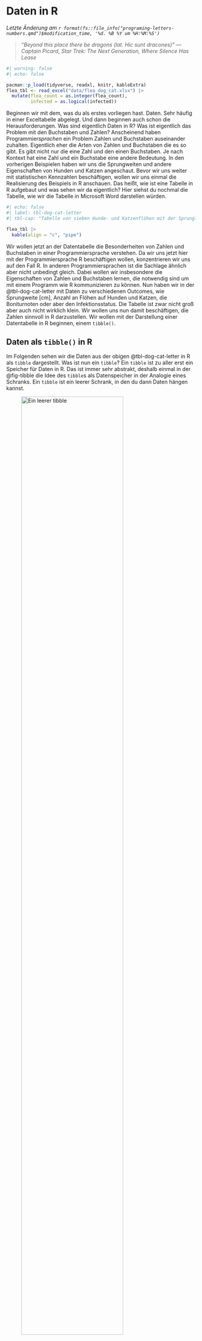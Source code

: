 # Daten in R {#sec-letter-number}

*Letzte Änderung am `r format(fs::file_info("programing-letters-numbers.qmd")$modification_time, '%d. %B %Y um %H:%M:%S')`*

> *"Beyond this place there be dragons (lat. Hic sunt dracones)" --- Captain Picard, Star Trek: The Next Generation, Where Silence Has Lease*

```r
#| warning: false
#| echo: false

pacman::p_load(tidyverse, readxl, knitr, kableExtra)
flea_tbl <- read_excel("data/flea_dog_cat.xlsx") |>
  mutate(flea_count = as.integer(flea_count),
         infected = as.logical(infected))

```

Beginnen wir mit dem, was du als erstes vorliegen hast. Daten. Sehr häufig in einer Exceltabelle abgelegt. Und dann beginnen auch schon die Herausforderungen. Was sind eigentlich Daten in R? Was ist eigentlich das Problem mit den Buchstaben und Zahlen? Anscheinend haben Programmier*sprachen* ein Problem Zahlen und Buchstaben auseinander zuhalten. Eigentlich eher die Arten von Zahlen und Buchstaben die es so gibt. Es gibt nicht nur die eine Zahl und den einen Buchstaben. Je nach Kontext hat eine Zahl und ein Buchstabe eine andere Bedeutung. In den vorherigen Beispielen haben wir uns die Sprungweiten und andere Eigenschaften von Hunden und Katzen angeschaut. Bevor wir uns weiter mit statistischen Kennzahlen beschäftigen, wollen wir uns einmal die Realisierung des Beispiels in R anschauen. Das heißt, wie ist eine Tabelle in R aufgebaut und was sehen wir da eigentlich? Hier siehst du nochmal die Tabelle, wie wir die Tabelle in Microsoft Word darstellen würden.

```r
#| echo: false
#| label: tbl-dog-cat-letter
#| tbl-cap: "Tabelle von sieben Hunde- und Katzenflöhen mit der Sprunglänge [cm], Anzahl an Haaren am rechten Flohbein, Gewicht der Flöhe, Boniturnote sowie der Infektionsstatus für Flohschnupfen. Die erste Spalte `animal` gibt an, dass wir es hier mit Hunde- und Katzenflöhe zu tun haben. Die Tabelle ist im Long-Format dargestellt."

flea_tbl |>
  kable(align = "c", "pipe")
```

Wir wollen jetzt an der Datentabelle die Besonderheiten von Zahlen und Buchstaben in einer Programmiersprache verstehen. Da wir uns jetzt hier mit der Programmiersprache R beschäftigen wollen, konzentrieren wir uns auf den Fall R. In anderen Programmiersprachen ist die Sachlage ähnlich aber nicht unbedingt gleich. Dabei wollen wir insbesondere die Eigenschaften von Zahlen und Buchstaben lernen, die notwendig sind um mit einem Programm wie R kommunizieren zu können. Nun haben wir in der @tbl-dog-cat-letter mit Daten zu verschiedenen Outcomes, wie Sprungweite \[cm\], Anzahl an Flöhen auf Hunden und Katzen, die Boniturnoten oder aber den Infektionsstatus. Die Tabelle ist zwar nicht groß aber auch nicht wirklich klein. Wir wollen uns nun damit beschäftigen, die Zahlen sinnvoll in R darzustellen. Wir wollen mit der Darstellung einer Datentabelle in R beginnen, einem `tibble()`.

## Daten als `tibble()` in R

Im Folgenden sehen wir die Daten aus der obigen @tbl-dog-cat-letter in R als `tibble` dargestellt. Was ist nun ein `tibble`? Ein `tibble` ist zu aller erst ein Speicher für Daten in R. Das ist immer sehr abstrakt, deshalb einmal in der @fig-tibble die Idee des `tibble`s als Datenspeicher in der Analogie eines Schranks. Ein `tibble` ist ein leerer Schrank, in den du dann Daten hängen kannst.

::: {#fig-tibble layout-ncol="3"}
![Ein leerer `tibble`](images/programing/schrank/schrank_empty.png){#fig-tibble-empty fig-align="center" width="80%"}

![Ein `tibble` mit drei Variablen](images/programing/schrank/schrank_full.png){#fig-tibble-full fig-align="center" width="80%"}

Ein `tibble` ist ein interner Speicher für Daten in R. Du kannst dir da auch einen leeren Schrank vorstellen. In den Schrank können wir dann Klamotten aufhängen. Statt Klamotten nennen wir die aufgehängten Dinge dann in R Variablen.
:::

Dann können wir natürlich auch die Idee etwas komplexer Darstellen. In der folgenden Abbildung siehst du dann einmal einen den Datensatz `flea_tbl` als Kleiderschrank mit vier Beobachtungen für drei Variablen abgebildet.

![Darstellung des Datensatzes `flea_tbl` als Kleiderschrank für die Variablen `jump_length`, `flea_count` und `weight`. Es werden nur die ersten vier Beobachtungen dargestellt. Der Kleiderbügel `$` hält eine Variable in dem Datensatz `flea_tbl`.](images/programing/schrank/schrank_flea_tbl.png){#fig-flea-tbl fig-align="center" width="50%"}

Das heißt wir lagern unsere Daten in Spalten und Zeilen. Jede Spalte repräsentiert eine Messung oder Variable und die Zeilen jeweils eine Beobachtung. Im Folgenden siehst du den Datensatz `flea_tbl` einmal ausgegeben.

```r
flea_tbl |> 
  filter(animal == "dog")
```

Schauen wir uns also ein `tibble()` der obigen Datentabelle einmal näher an. Als erstes erfahren wir, dass wir einen `A tibble: 7 x 6` vorliegen haben. Das heißt, wir haben 7 Zeilen und 6 Spalten. In einem `tibble` wird immer in der ersten Zeile angezeigt wie viele Beobachtungen wir in dem Datensatz haben. Wenn das `tibble` zu groß wird, werden wir nicht mehr das ganze `tibble` sehen sondern nur noch einen Ausschnitt. Im Weiteren hat jede Spalte noch eine Eigenschaft unter dem Spaltennamen:

-   `<chr>` bedeutet `character`. Wir haben also hier Worte vorliegen.
-   `<dbl>` bedeutet `double`. Ein `double` ist eine Zahl mit Kommastellen.
-   `<int>` bedeutet `integer`. Ein `integer` ist eine ganze Zahl ohne Kommastellen.
-   `<lgl>` bedeutet `logical` oder `boolean`. Hier gibt es nur die Ausprägung *wahr* oder *falsch*. Somit `TRUE` oder `FALSE`. Statt den Worten `TRUE` oder `FALSE` kann hier auch 0 oder 1 stehen.
-   `<str>` bedeutet `string` der aus verschiedenen `character` besteht kann, getrennt durch Leerzeichen.

Wieso ist das wichtig? Wir sehen hier, was R glaubt in den Spalten an Zahlen und Buchstaben vorzufinden. Es mag aber sein, dass R sich irrt. Dann müssen wir die Eigenschaften der Spalte ändern.

## Faktoren als Wörter zu Zahlen

Ein Computer und somit auch eine Programmsprache wie R kann keine Buchstaben *verrechnen*. Ein Programm kann nur mit Zahlen rechnen. Wir haben aber in der @tbl-dog-cat-letter in der Spalte `animal` Buchstaben stehen. Da wir hier einen Kompromiss eingehen müssen führen wir Faktoren ein. Ein Faktor kombiniert Buchstaben mit Zahlen. Wir als Anwender sehen die Buchstaben, die Wörter bilden. Intern steht aber jedes Wort für eine Zahl, so dass R mit den Zahlen rechnen kann. Ein *Faktor* ist eine Variable mit mehreren *Faktorstufen* oder *Leveln*. Für uns sieht der Faktor wie ein Wort aus, hinter jedem Wort steht aber eine Zahl mit der gerechnet werden kann. Klingt ein wenig kryptisch, aber wir schauen uns einen `factor` einmal in R an.

```r
flea_tbl$animal[1:8]
```

Was haben wir gemacht? Als erstes haben wir die Spalte `animal` aus dem Datensatz `flea_tbl` mit dem Dollarzeichen `$` *herausgezogen*. Mit dem `$` Zeichen können wir uns eine einzelne Spalte aus dem Datensatz `flea_tbl` raus ziehen. Über das `$` Symbol kannst du im @sec-dollar mehr erfahren. In der folgenden Abbildung habe ich dir den Zusammenhang nochmal visualisiert.

![Darstellung des Datensatzes `flea_tbl` als Kleiderschrank für die Variablen `jump_length`, `flea_count` und `weight`. Es werden nur die ersten vier Beobachtungen dargestellt. Der Kleiderbügel `$` hält eine Variable in dem Datensatz `flea_tbl`.](images/programing/schrank/schrank_flea_tbl.png){#fig-flea-tbl fig-align="center" width="50%"}

Du kannst dir das `$` wie einen Kleiderbügel und das `flea_tbl` als einen Schrank für Kleiderbügel verstellen. An dem Kleiderbügel hängen dann die einzelnen Zahlen und Worte. Wir nehmen aber nicht den ganzen Vektor sondern nur die Zahlen 1 bis 8, dargestellt durch `[1:8]`. Die Gänsefüßchen `"` um `dog` zeigen uns, dass wir hier Wörter oder `character`vorliegen haben. Schauen wir auf das Ergebnis, so erhalten wir sieben Mal `dog` und einmal `cat`. Insgesamt die ersten acht Einträge der Datentabelle. Wir wollen diesen Vektor uns nun einmal als Faktor anschauen. Wir nutzen die Funktion `as_factor()`. Über Funktionen kannst du im @sec-R-function mehr erfahren.

```r
as.factor(flea_tbl$animal[1:8])
```

Im direkten Vergleich verschwinden die Gänsefüßchen `"` um `dog` und zeigen uns, dass wir hier keine `character` mehr vorliegen haben. Darüber hinaus sehen wir auch, dass die der Faktor jetzt `Levels` hat. Exakt zwei Stück. Jeweils einen für `dog` und einen für `cat`. Wir werden später Faktoren benötigen, wenn wir zum Beispiel eine einfaktorielle ANOVA rechnen. Hier siehst du schon den Begriff *Faktor* wieder.

## Von Wörtern und Objekten

Das mag etwas verwirrend sein, denn es gibt in R Wörter `string <str>` oder `character <chr>`. Wörter sind was anderes als Objekte. Streng genommen sind beides Wörter, aber in Objekten werden Dinge gespeichert wohin gegen das Wort einfach ein Wort ist. Deshalb kennzeichnen wir Wörter auch mit Gänsefüßchen als `"wort"` und zeigen damit, dass es sich hier um einen String handelt. Wir tippen `"animal"` in R und erhalten `"animal"` als Wort zurück. Das sehen wir auch an dem Ausdruck mit den Gänsefüßchen.

```r
"animal"
```

Wir tippen `animal` ohne die Anführungszeichen in R und erhalten den Inhalt von `animal` ausgegeben. Dafür müssen wir aber das Objekt `animal` erst einmal über den Zuweisungspfeil `<-` erschaffen. Über den Zuweisungspfeil `<-` kannst du im @sec-R-pfeil mehr erfahren.

```r
animal <- c("dog", "cat", "fox")
animal
```

Sollte es das Objekt `animal` nicht geben, also nicht über den Zuweisungspfeil `<-` erschaffen worden, dann wird eine Fehlermeldung von R ausgegeben:

`Fehler in eval(expr, envir, enclos) : Objekt 'animal' nicht gefunden`

Das Konzept des Objekts als Speicher für Dinge und der Unterschied zum Wort ist hier etwas sehr abstrakt. Wenn wir aber in R anfangen zu arbeiten wird dir das Konzept klarer werden. Hier müssen wir aber einmal Objekte einführen, damit wir auch etwas in R speichern können und nicht immer wieder neu erschaffen müssen.

## Zusammenfassung

@tbl-skalenniveau zeigt eine Übersicht wie einzelne Variablennamen und deren zugehörigen Beispielen sowie den Namen in R, der Informatik allgemein, als Skalenniveau und welcher Verteilungsfamilie die Variable angehören würde. *Variablennamen* meint hier immer den *Namen der Spalte* im Datensatz bzw. `tibble` Leider ist es so, dass wieder gleiche Dinge unterschiedliche benannt werden. Aber an dieses doppelte Benennen können wir uns in der Statistik schon mal gewöhnen.

::: column-page
| Variablenname | Beispiel                    | R         | Infomatik        | Skalenniveau                   | Verteilungsfamilie |
|---------------|-----------------------------|-----------|------------------|--------------------------------|--------------------|
| weight        | 12.3, 12.4, 5.4, 21.3, 13.4 | numeric   | double           | continuous                     | Gaussian           |
| count         | 5, 0, 12, 23, 1, 4, 21      | integer   | integer          | discrete                       | Poisson            |
| dosis         | low, mid, high              | ordered   |                  | categorical / ordinal          | Ordinal            |
| field         | mainz, berlin, kiel         | factor    |                  | categorical                    | Multinomial        |
| cancer        | 0, 1                        | factor    |                  | dichotomous / binary / nominal | Binomial           |
| treatment     | "placebo", "aspirin"        | character | character/string | dichotomous / binary / nominal | Binomial           |
| birth         | 2001-12-02, 2005-05-23      | date      |                  |                                |                    |

: Zusammenfassung und Übersicht von Variablennamen und deren Benennung in R, in der Informatik allgemein, als Skalenniveau und die dazugehörige Verteilungsfamilie. {#tbl-skalenniveau}
:::

## Weitere Datenformate

Neben dem `tibble` gibt es noch andere R Pakte, die sich mit Daten beschäftigen. Wir konzentrieren uns hier aber auf den `tibble`, da er vollkommen ausreicht um unsere Analysen durchzuführen. Mehr brauchen wir nicht.

-   [Introduction to `{data.table}`](https://cran.r-project.org/web/packages/data.table/vignettes/datatable-intro.html) liefert nochmal ein anderes R Paket, dass mit Daten arbeiten kann.
-   [Warum `tibble` besser sind als `data.frame`](https://tibble.tidyverse.org/reference/tibble.html) erklärt, warum wir nicht die veraltete Form des `data.frame` in R nutzen sondern die neuere Implementierung `tibble`.
